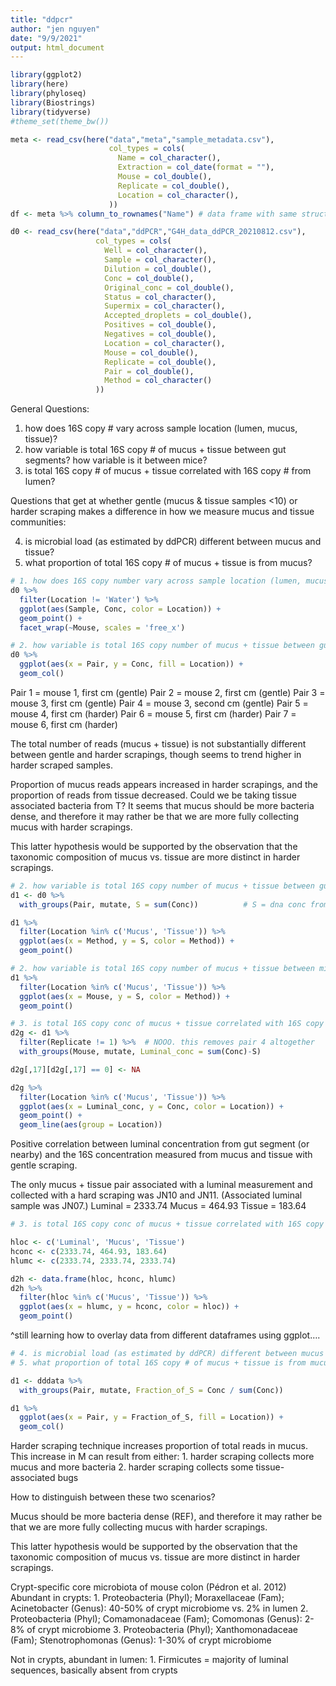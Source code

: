 ```yaml
---
title: "ddpcr"
author: "jen nguyen"
date: "9/9/2021"
output: html_document
---
```


```r
library(ggplot2)
library(here)
library(phyloseq)
library(Biostrings)
library(tidyverse)
#theme_set(theme_bw())
```

```r
meta <- read_csv(here("data","meta","sample_metadata.csv"),
                      col_types = cols(
                        Name = col_character(),
                        Extraction = col_date(format = ""),
                        Mouse = col_double(),
                        Replicate = col_double(),
                        Location = col_character(),
                      ))
df <- meta %>% column_to_rownames("Name") # data frame with same structure as ben's example
```

```r
d0 <- read_csv(here("data","ddPCR","G4H_data_ddPCR_20210812.csv"),
                   col_types = cols(
                     Well = col_character(),
                     Sample = col_character(),
                     Dilution = col_double(),
                     Conc = col_double(),
                     Original_conc = col_double(),
                     Status = col_character(),
                     Supermix = col_character(),
                     Accepted_droplets = col_double(),
                     Positives = col_double(),
                     Negatives = col_double(),
                     Location = col_character(),
                     Mouse = col_double(),
                     Replicate = col_double(),
                     Pair = col_double(),
                     Method = col_character()
                   ))
```

General Questions:

1. how does 16S copy # vary across sample location (lumen, mucus, tissue)?
2. how variable is total 16S copy # of mucus + tissue between gut segments? how variable is it between mice?
3. is total 16S copy # of mucus + tissue correlated with 16S copy # from lumen?


Questions that get at whether gentle (mucus & tissue samples <10) or harder scraping makes a difference in how we measure mucus and tissue communities:

4. is microbial load (as estimated by ddPCR) different between mucus and tissue?
5. what proportion of total 16S copy # of mucus + tissue is from mucus?

```r
# 1. how does 16S copy number vary across sample location (lumen, mucus, tissue)?
d0 %>%
  filter(Location != 'Water') %>%
  ggplot(aes(Sample, Conc, color = Location)) +
  geom_point() +
  facet_wrap(~Mouse, scales = 'free_x')
```

```r
# 2. how variable is total 16S copy number of mucus + tissue between gut segments? how variable is it between mice?
d0 %>% 
  ggplot(aes(x = Pair, y = Conc, fill = Location)) +
  geom_col()
```
Pair 1 = mouse 1, first cm (gentle)
Pair 2 = mouse 2, first cm (gentle)
Pair 3 = mouse 3, first cm (gentle)
Pair 4 = mouse 3, second cm (gentle)
Pair 5 = mouse 4, first cm (harder)
Pair 6 = mouse 5, first cm (harder)
Pair 7 = mouse 6, first cm (harder)

The total number of reads (mucus + tissue) is not substantially different between gentle and harder scrapings, though seems to trend higher in harder scraped samples.

Proportion of mucus reads appears increased in harder scrapings, and the proportion of reads from tissue decreased. Could we be taking tissue associated bacteria from T?
It seems that mucus should be more bacteria dense, and therefore it may rather be that we are more fully collecting mucus with harder scrapings.

This latter hypothesis would be supported by the observation that the taxonomic composition of mucus vs. tissue are more distinct in harder scrapings.


```r
# 2. how variable is total 16S copy number of mucus + tissue between gut segments and/or type of scraping?
d1 <- d0 %>%
  with_groups(Pair, mutate, S = sum(Conc))          # S = dna conc from mucus (M) + tissue (T) for each gut segment

d1 %>% 
  filter(Location %in% c('Mucus', 'Tissue')) %>%
  ggplot(aes(x = Method, y = S, color = Method)) +
  geom_point()
```
```r
# 2. how variable is total 16S copy number of mucus + tissue between mice?
d1 %>% 
  filter(Location %in% c('Mucus', 'Tissue')) %>%
  ggplot(aes(x = Mouse, y = S, color = Method)) +
  geom_point()
```


```r
# 3. is total 16S copy conc of mucus + tissue correlated with 16S copy concentration from lumen?
d2g <- d1 %>% 
  filter(Replicate != 1) %>%  # NOOO. this removes pair 4 altogether
  with_groups(Mouse, mutate, Luminal_conc = sum(Conc)-S)

d2g[,17][d2g[,17] == 0] <- NA

d2g %>% 
  filter(Location %in% c('Mucus', 'Tissue')) %>%
  ggplot(aes(x = Luminal_conc, y = Conc, color = Location)) +
  geom_point() +
  geom_line(aes(group = Location))

```
Positive correlation between luminal concentration from gut segment (or nearby) and 
the 16S concentration measured from mucus and tissue with gentle scraping.

The only mucus + tissue pair associated with a luminal measurement and collected with a hard scraping
was JN10 and JN11. (Associated luminal sample was JN07.)
Luminal = 2333.74
Mucus = 464.93
Tissue = 183.64


```r
# 3. is total 16S copy conc of mucus + tissue correlated with 16S copy concentration from lumen?

hloc <- c('Luminal', 'Mucus', 'Tissue')
hconc <- c(2333.74, 464.93, 183.64)
hlumc <- c(2333.74, 2333.74, 2333.74)

d2h <- data.frame(hloc, hconc, hlumc)
d2h %>% 
  filter(hloc %in% c('Mucus', 'Tissue')) %>% 
  ggplot(aes(x = hlumc, y = hconc, color = hloc)) +
  geom_point()

```
^still learning how to overlay data from different dataframes using ggplot....


```r
# 4. is microbial load (as estimated by ddPCR) different between mucus and tissue?
# 5. what proportion of total 16S copy # of mucus + tissue is from mucus?

d1 <- dddata %>%
  with_groups(Pair, mutate, Fraction_of_S = Conc / sum(Conc)) 

d1 %>%
  ggplot(aes(x = Pair, y = Fraction_of_S, fill = Location)) +
  geom_col()
```
Harder scraping technique increases proportion of total reads in mucus. This increase in M can result from either:
1. harder scraping collects more mucus and more bacteria
2. harder scraping collects some tissue-associated bugs


How to distinguish between these two scenarios?

Mucus should be more bacteria dense (REF), and therefore it may rather be that we are more fully collecting mucus with harder scrapings.

This latter hypothesis would be supported by the observation that the taxonomic composition of mucus vs. tissue are more distinct in harder scrapings.

Crypt-specific core microbiota of mouse colon (Pédron et al. 2012)
Abundant in crypts:
1. Proteobacteria (Phyl); Moraxellaceae (Fam); Acinetobacter (Genus): 40-50% of crypt microbiome vs. 2% in lumen
2. Proteobacteria (Phyl); Comamonadaceae (Fam); Comomonas (Genus): 2-8% of crypt microbiome
3. Proteobacteria (Phyl); Xanthomonadaceae (Fam); Stenotrophomonas (Genus): 1-30% of crypt microbiome

Not in crypts, abundant in lumen:
1. Firmicutes = majority of luminal sequences, basically absent from crypts
